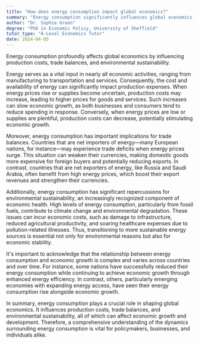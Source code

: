 ```yaml
---
title: "How does energy consumption impact global economics?"
summary: "Energy consumption significantly influences global economics by affecting production costs, trade balances, and environmental sustainability."
author: "Dr. Sophie Green"
degree: "PhD in Economic Policy, University of Sheffield"
tutor_type: "A-Level Economics Tutor"
date: 2024-04-05
---
```


Energy consumption profoundly affects global economics by influencing production costs, trade balances, and environmental sustainability.

Energy serves as a vital input in nearly all economic activities, ranging from manufacturing to transportation and services. Consequently, the cost and availability of energy can significantly impact production expenses. When energy prices rise or supplies become uncertain, production costs may increase, leading to higher prices for goods and services. Such increases can slow economic growth, as both businesses and consumers tend to reduce spending in response. Conversely, when energy prices are low or supplies are plentiful, production costs can decrease, potentially stimulating economic growth.

Moreover, energy consumption has important implications for trade balances. Countries that are net importers of energy—many European nations, for instance—may experience trade deficits when energy prices surge. This situation can weaken their currencies, making domestic goods more expensive for foreign buyers and potentially reducing exports. In contrast, countries that are net exporters of energy, like Russia and Saudi Arabia, often benefit from high energy prices, which boost their export revenues and strengthen their currencies.

Additionally, energy consumption has significant repercussions for environmental sustainability, an increasingly recognized component of economic health. High levels of energy consumption, particularly from fossil fuels, contribute to climate change and environmental degradation. These issues can incur economic costs, such as damage to infrastructure, reduced agricultural productivity, and soaring healthcare expenses due to pollution-related illnesses. Thus, transitioning to more sustainable energy sources is essential not only for environmental reasons but also for economic stability.

It's important to acknowledge that the relationship between energy consumption and economic growth is complex and varies across countries and over time. For instance, some nations have successfully reduced their energy consumption while continuing to achieve economic growth through enhanced energy efficiency. In contrast, others, particularly emerging economies with expanding energy access, have seen their energy consumption rise alongside economic growth.

In summary, energy consumption plays a crucial role in shaping global economics. It influences production costs, trade balances, and environmental sustainability, all of which can affect economic growth and development. Therefore, a comprehensive understanding of the dynamics surrounding energy consumption is vital for policymakers, businesses, and individuals alike.
    
